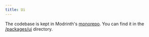 ```yaml
---
title: Ui
---
```


The codebase is kept in Modrinth's [monorepo](https://github.com/modrinth/code). You can find it in the [/packages/ui](https://github.com/modrinth/code/tree/main/packages/ui) directory.